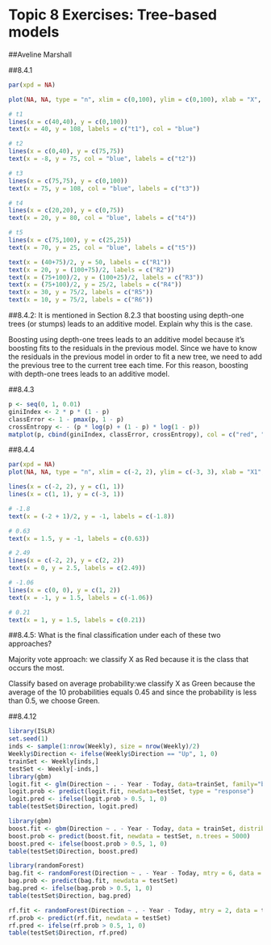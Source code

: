 # Topic 8 Exercises: Tree-based models

##Aveline Marshall

##8.4.1
```r
par(xpd = NA)

plot(NA, NA, type = "n", xlim = c(0,100), ylim = c(0,100), xlab = "X", ylab = "Y")

# t1
lines(x = c(40,40), y = c(0,100))
text(x = 40, y = 108, labels = c("t1"), col = "blue")

# t2
lines(x = c(0,40), y = c(75,75))
text(x = -8, y = 75, col = "blue", labels = c("t2"))

# t3
lines(x = c(75,75), y = c(0,100))
text(x = 75, y = 108, col = "blue", labels = c("t3"))

# t4
lines(x = c(20,20), y = c(0,75))
text(x = 20, y = 80, col = "blue", labels = c("t4"))

# t5
lines(x = c(75,100), y = c(25,25))
text(x = 70, y = 25, col = "blue", labels = c("t5"))

text(x = (40+75)/2, y = 50, labels = c("R1"))
text(x = 20, y = (100+75)/2, labels = c("R2"))
text(x = (75+100)/2, y = (100+25)/2, labels = c("R3"))
text(x = (75+100)/2, y = 25/2, labels = c("R4"))
text(x = 30, y = 75/2, labels = c("R5"))
text(x = 10, y = 75/2, labels = c("R6"))
```

##8.4.2: It is mentioned in Section 8.2.3 that boosting using depth-one trees (or stumps) leads to an additive model. Explain why this is the case.

Boosting using depth-one trees leads to an additive model because it's boosting fits to the residuals in the previous model. Since we have to know the residuals in the previous model in order to fit a new tree, we need to add the previous tree to the current tree each time. For this reason, boosting with depth-one trees leads to an additive model.

##8.4.3
```r
p <- seq(0, 1, 0.01)
giniIndex <- 2 * p * (1 - p)
classError <- 1 - pmax(p, 1 - p)
crossEntropy <- - (p * log(p) + (1 - p) * log(1 - p))
matplot(p, cbind(giniIndex, classError, crossEntropy), col = c("red", "blue", "orange"))
```

##8.4.4
```r
par(xpd = NA)
plot(NA, NA, type = "n", xlim = c(-2, 2), ylim = c(-3, 3), xlab = "X1", ylab = "X2")

lines(x = c(-2, 2), y = c(1, 1))
lines(x = c(1, 1), y = c(-3, 1))

# -1.8
text(x = (-2 + 1)/2, y = -1, labels = c(-1.8))

# 0.63
text(x = 1.5, y = -1, labels = c(0.63))

# 2.49
lines(x = c(-2, 2), y = c(2, 2))
text(x = 0, y = 2.5, labels = c(2.49))

# -1.06
lines(x = c(0, 0), y = c(1, 2))
text(x = -1, y = 1.5, labels = c(-1.06))

# 0.21
text(x = 1, y = 1.5, labels = c(0.21))
```

##8.4.5: What is the final classification under each of these two approaches?

Majority vote approach: we classify X as Red because it is the class that occurs the most.

Classify based on average probability:we classify X as Green because the average of the 10 probabilities equals 0.45 and since the probability is less than 0.5, we choose Green.

##8.4.12
```r
library(ISLR)
set.seed(1)
inds <- sample(1:nrow(Weekly), size = nrow(Weekly)/2)
Weekly$Direction <- ifelse(Weekly$Direction == "Up", 1, 0)
trainSet <- Weekly[inds,]
testSet <- Weekly[-inds,]
library(gbm)
logit.fit <- glm(Direction ~ . - Year - Today, data=trainSet, family="binomial")
logit.prob <- predict(logit.fit, newdata=testSet, type = "response")
logit.pred <- ifelse(logit.prob > 0.5, 1, 0)
table(testSet$Direction, logit.pred)
```
```r
library(gbm)
boost.fit <- gbm(Direction ~ . - Year - Today, data = trainSet, distribution = "bernoulli", n.trees = 5000)
boost.prob <- predict(boost.fit, newdata = testSet, n.trees = 5000)
boost.pred <- ifelse(boost.prob > 0.5, 1, 0)
table(testSet$Direction, boost.pred)
```
```r
library(randomForest)
bag.fit <- randomForest(Direction ~ . - Year - Today, mtry = 6, data = trainSet)
bag.prob <- predict(bag.fit, newdata = testSet)
bag.pred <- ifelse(bag.prob > 0.5, 1, 0)
table(testSet$Direction, bag.pred)
```
```r
rf.fit <- randomForest(Direction ~ . - Year - Today, mtry = 2, data = trainSet)
rf.prob <- predict(rf.fit, newdata = testSet)
rf.pred <- ifelse(rf.prob > 0.5, 1, 0)
table(testSet$Direction, rf.pred)
```

